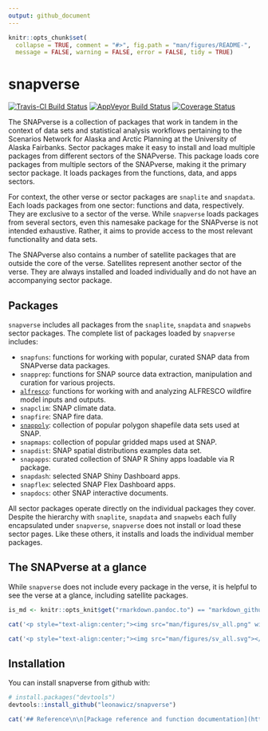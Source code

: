 ```yaml
---
output: github_document
---
```


<!-- README.md is generated from README.Rmd. Please edit that file -->

```r
knitr::opts_chunk$set(
  collapse = TRUE, comment = "#>", fig.path = "man/figures/README-",
  message = FALSE, warning = FALSE, error = FALSE, tidy = TRUE)
```
# snapverse

[![Travis-CI Build Status](https://travis-ci.org/leonawicz/snapverse.svg?branch=master)](https://travis-ci.org/leonawicz/snapverse)
[![AppVeyor Build Status](https://ci.appveyor.com/api/projects/status/github/leonawicz/snapverse?branch=master&svg=true)](https://ci.appveyor.com/project/leonawicz/snapverse)
[![Coverage Status](https://img.shields.io/codecov/c/github/leonawicz/snapverse/master.svg)](https://codecov.io/github/leonawicz/snapverse?branch=master)

The SNAPverse is a collection of packages that work in tandem in the context of data sets and statistical analysis workflows pertaining to the Scenarios Network for Alaska and Arctic Planning at the University of Alaska Fairbanks. Sector packages make it easy to install and load multiple packages from different sectors of the SNAPverse. This package loads core packages from multiple sectors of the SNAPverse, making it the primary sector package. 
It loads packages from the functions, data, and apps sectors.

For context, the other verse or sector packages are `snaplite` and `snapdata`. Each loads packages from one sector: functions and data, respectively.
They are exclusive to a sector of the verse. While `snapverse` loads packages from several sectors,
even this namesake package for the SNAPverse is not intended exhaustive. Rather, it aims to provide access to the most relevant functionality and data sets.

The SNAPverse also contains a number of satellite packages that are outside the core of the verse. Satellites represent another sector of the verse.
They are always installed and loaded individually and do not have an accompanying sector package. 

## Packages

`snapverse` includes all packages from the `snaplite`, `snapdata` and `snapwebs` sector packages.
The complete list of packages loaded by `snapverse` includes:

* `snapfuns`: functions for working with popular, curated SNAP data from SNAPverse data packages.
* `snapprep`: functions for SNAP source data extraction, manipulation and curation for various projects.
* [`alfresco`](https://leonawicz.github.io/alfresco/): functions for working with and analyzing ALFRESCO wildfire model inputs and outputs.
* `snapclim`: SNAP climate data.
* `snapfire`: SNAP fire data.
* [`snappoly`](https://leonawicz.github.io/snappoly/): collection of popular polygon shapefile data sets used at SNAP.
* `snapmaps`: collection of popular gridded maps used at SNAP.
* `snapdist`: SNAP spatial distributions examples data set.
* `snapapps`: curated collection of SNAP R Shiny apps loadable via R package.
* `snapdash`: selected SNAP Shiny Dashboard apps.
* `snapflex`: selected SNAP Flex Dashboard apps.
* `snapdocs`: other SNAP interactive documents.

All sector packages operate directly on the individual packages they cover.
Despite the hierarchy with `snaplite`, `snapdata` and `snapwebs` each fully encapsulated under `snapverse`,
`snapverse` does not install or load these sector pages. Like these others, it installs and loads the individual member packages.

## The SNAPverse at a glance

While `snapverse` does not include every package in the verse, it is helpful to see the verse at a glance, including satellite packages.

```r
is_md <- knitr::opts_knit$get("rmarkdown.pandoc.to") == "markdown_github-ascii_identifiers"
```

```r
cat('<p style="text-align:center;"><img src="man/figures/sv_all.png" width=350></p><br>')
```

```r
cat('<p style="text-align:center;"><img src="man/figures/sv_all.svg"></p>')
```

## Installation

You can install snapverse from github with:

```r
# install.packages("devtools")
devtools::install_github("leonawicz/snapverse")
```

```r
cat('## Reference\n\n[Package reference and function documentation](https://leonawicz.github.io/snapverse/)')
```
